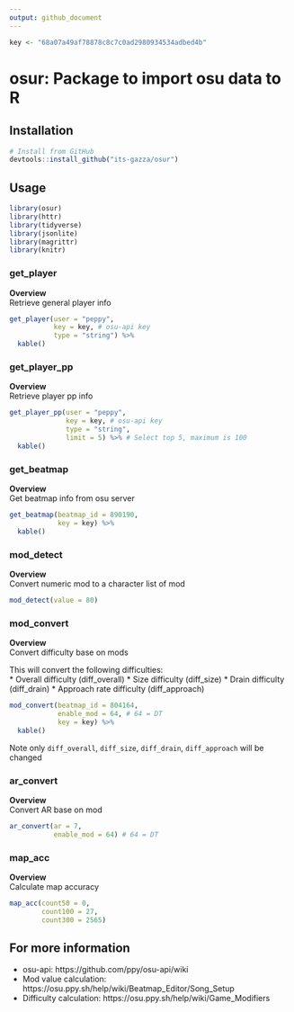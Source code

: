 ```yaml
---
output: github_document
---
```


```r
key <- "68a07a49af78878c8c7c0ad2980934534adbed4b"
```


# osur: Package to import osu data to R

## Installation

```r
# Install from GitHub
devtools::install_github("its-gazza/osur")
```

## Usage

```r
library(osur)
library(httr)
library(tidyverse)
library(jsonlite)
library(magrittr)
library(knitr)
```


### get_player

**Overview**  
Retrieve general player info

```r
get_player(user = "peppy", 
           key = key, # osu-api key
           type = "string") %>% 
  kable()
```

### get_player_pp

**Overview**  
Retrieve player pp info

```r
get_player_pp(user = "peppy", 
              key = key, # osu-api key
              type = "string", 
              limit = 5) %>% # Select top 5, maximum is 100
  kable()
```

### get_beatmap

**Overview**  
Get beatmap info from osu server

```r
get_beatmap(beatmap_id = 890190,
            key = key) %>% 
  kable()
```

### mod_detect

**Overview**  
Convert numeric mod to a character list of mod

```r
mod_detect(value = 80)
```



### mod_convert

**Overview**  
Convert difficulty base on mods  

This will convert the following difficulties:  
*  Overall difficulty (diff_overall)
*  Size difficulty (diff_size)
*  Drain difficulty (diff_drain)
*  Approach rate difficulty (diff_approach)

```r
mod_convert(beatmap_id = 804164, 
            enable_mod = 64, # 64 = DT
            key = key) %>% 
  kable()
```

Note only `diff_overall`, `diff_size`, `diff_drain`, `diff_approach` will be changed

### ar_convert

**Overview**  
Convert AR base on mod  

```r
ar_convert(ar = 7, 
           enable_mod = 64) # 64 = DT
```


### map_acc

**Overview**  
Calculate map accuracy

```r
map_acc(count50 = 0,
        count100 = 27,
        count300 = 2565)
```

## For more information
*  osu-api: https://github.com/ppy/osu-api/wiki
*  Mod value calculation: https://osu.ppy.sh/help/wiki/Beatmap_Editor/Song_Setup  
*  Difficulty calculation: https://osu.ppy.sh/help/wiki/Game_Modifiers
